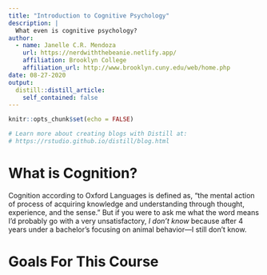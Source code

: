 ```yaml
---
title: "Introduction to Cognitive Psychology"
description: |
  What even is cognitive psychology?
author:
  - name: Janelle C.R. Mendoza 
    url: https://nerdwiththebeanie.netlify.app/
    affiliation: Brooklyn College
    affiliation_url: http://www.brooklyn.cuny.edu/web/home.php
date: 08-27-2020
output:
  distill::distill_article:
    self_contained: false
---
```


```r
knitr::opts_chunk$set(echo = FALSE)

# Learn more about creating blogs with Distill at:
# https://rstudio.github.io/distill/blog.html

```

# What is Cognition?
Cognition according to Oxford Languages is defined as, "the mental action of process of acquiring knowledge and understanding through thought, experience, and the sense." But if you were to ask me what the word means I'd probably go with a very unsatisfactory, *I don't know* because after 4 years under a bachelor's focusing on animal behavior---I still don't know.

# Goals For This Course